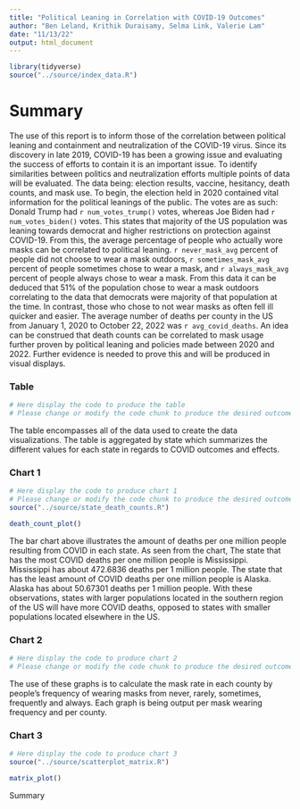 ```yaml
---
title: "Political Leaning in Correlation with COVID-19 Outcomes"
author: "Ben Leland, Krithik Duraisamy, Selma Link, Valerie Lam"
date: "11/13/22"
output: html_document
---
```


```r
library(tidyverse)
source("../source/index_data.R")
```

# Summary

The use of this report is to inform those of the correlation between political leaning and containment and neutralization of the COVID-19 virus. Since its discovery in late 2019, COVID-19 has been a growing issue and evaluating the success of efforts to contain it is an important issue. To identify similarities between politics and neutralization efforts multiple points of data will be evaluated. The data being: election results, vaccine, hesitancy, death counts, and mask use. To begin, the election held in 2020 contained vital information for the political leanings of the public. The votes are as such: Donald Trump had `r num_votes_trump()` votes, whereas Joe Biden had `r num_votes_biden()` votes. This states that majority of the US population was leaning towards democrat and higher restrictions on protection against COVID-19. From this, the average percentage of people who actually wore masks can be correlated to political leaning. `r never_mask_avg` percent of people did not choose to wear a mask outdoors, `r sometimes_mask_avg` percent of people sometimes chose to wear a mask, and `r always_mask_avg` percent of people always chose to wear a mask. From this data it can be deduced that 51% of the population chose to wear a mask outdoors correlating to the data that democrats were majority of that population at the time. In contrast, those who chose to not wear masks as often fell ill quicker and easier. The average number of deaths per county in the US from January 1, 2020 to October 22, 2022 was `r avg_covid_deaths`. An idea can be construed that death counts can be correlated to mask usage further proven by political leaning and policies made between 2020 and 2022. Further evidence is needed to prove this and will be produced in visual displays.

### Table

```r
# Here display the code to produce the table
# Please change or modify the code chunk to produce the desired outcome

```

The table encompasses all of the data used to create the data visualizations. The table is aggregated by state which summarizes the different values for each state in regards to COVID outcomes and effects.

### Chart 1

```r
# Here display the code to produce chart 1
# Please change or modify the code chunk to produce the desired outcome
source("../source/state_death_counts.R")

death_count_plot()
```

The bar chart above illustrates the amount of deaths per one million people resulting from COVID in each state. As seen from the chart, The state that has the most COVID deaths per one million people is Mississippi. Mississippi has about 472.6836 deaths per 1 million people. The state that has the least amount of COVID deaths per one million people is Alaska. Alaska has about 50.67301 deaths per 1 million people. With these observations, states with larger populations located in the southern region of the US will have more COVID deaths, opposed to states with smaller populations located elsewhere in the US.

### Chart 2

```r
# Here display the code to produce chart 2
# Please change or modify the code chunk to produce the desired outcome

```

The use of these graphs is to calculate the mask rate in each county by people's frequency of wearing masks from never, rarely, sometimes, frequently and always. Each graph is being output per mask wearing frequency and per county.

### Chart 3

```r
# Here display the code to produce chart 3
source("../source/scatterplot_matrix.R")

matrix_plot()
```

Summary
